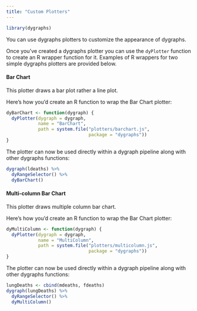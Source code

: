 ```yaml
---
title: "Custom Plotters"
---
```


```r
library(dygraphs)
```

You can use dygraphs plotters to customize the appearance of dygraphs.

Once you've created a dygraphs plotter you can use the `dyPlotter` function to create
an R wrapper function for it. Examples of R wrappers for two simple dygraphs plotters
are provided below.

#### Bar Chart

This plotter draws a bar plot rather a line plot.

Here's how you'd create an R function to wrap the Bar Chart plotter:

```r
dyBarChart <- function(dygraph) {
  dyPlotter(dygraph = dygraph,
            name = "BarChart",
            path = system.file("plotters/barchart.js",
                               package = "dygraphs"))
}
```

The plotter can now be used directly within a dygraph pipeline along with other
dygraphs functions:

```r
dygraph(ldeaths) %>%
  dyRangeSelector() %>%
  dyBarChart()
```

#### Multi-column Bar Chart

This plotter draws multiple column bar chart.

Here's how you'd create an R function to wrap the Bar Chart plotter:

```r
dyMultiColumn <- function(dygraph) {
  dyPlotter(dygraph = dygraph,
            name = "MultiColumn",
            path = system.file("plotters/multicolumn.js",
                               package = "dygraphs"))
}
```

The plotter can now be used directly within a dygraph pipeline along with other
dygraphs functions:

```r
lungDeaths <- cbind(mdeaths, fdeaths)
dygraph(lungDeaths) %>%
  dyRangeSelector() %>%
  dyMultiColumn()
```
